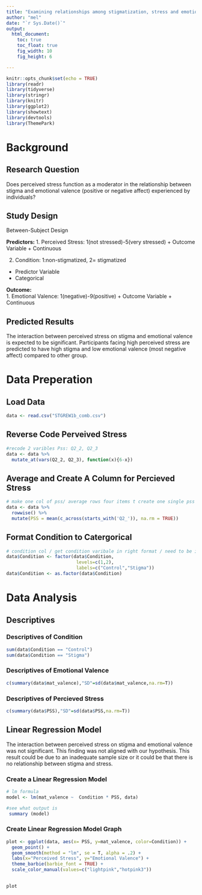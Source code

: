 ```yaml
---
title: "Examining relationships among stigmatization, stress and emotions"
author: "mel"
date: "`r Sys.Date()`"
output: 
  html_document:
    toc: true
    toc_float: true
    fig_width: 10
    fig_height: 6

---
```


```r
knitr::opts_chunk$set(echo = TRUE)
library(readr)
library(tidyverse)
library(stringr)
library(knitr)
library(ggplot2)
library(showtext)
library(devtools)
library(ThemePark)
```
# Background

## Research Question
Does perceived stress function as a moderator in the relationship between stigma and emotional valence (positive or negative affect) experienced by individuals?

## Study Design

Between-Subject Design

**Predictors:**
1. Perceived Stress: 1(not stressed)-5(very stressed)
  + Outcome Variable
  + Continuous

2. Condition: 1:non-stigmatized, 2= stigmatized
  + Predictor Variable
  + Categorical

**Outcome:**  
1. Emotional Valence: 1(negative)-9(positive)
  + Outcome Variable
  + Continuous
  
  
## Predicted Results
The interaction between perceived stress on stigma and emotional valence is expected to be significant. Participants facing high perceived stress are predicted to have high stigma and low emotional valence (most negative affect) compared to other group. 

# Data Preperation

## Load Data
```r
data <- read.csv("STGREW1b_comb.csv")
```

## Reverse Code Perveived Stress 
```r
#recode 2 varibles Pss: Q2_2, Q2_3
data <- data %>% 
  mutate_at(vars(Q2_2, Q2_3), function(x){6-x})
```
## Average and Create A Column for Percieved Stress
```r
# make one col of pss/ average rows four items t create one single pss col
data <- data %>% 
  rowwise() %>% 
  mutate(PSS = mean(c_across(starts_with('Q2_')), na.rm = TRUE))

```
## Format Condition to Catergorical
```r
# condition col / get condition varibale in right format / need to be in factors (categorical)
data$Condition <- factor(data$Condition,
                          levels=c(1,2),
                          labels=c("Control","Stigma"))
data$Condition <- as.factor(data$Condition)
```

# Data Analysis


## Descriptives



### Descriptives of Condition

```r
sum(data$Condition == "Control")
sum(data$Condition == "Stigma")
```
### Descriptives of Emotional Valence 
```r
c(summary(data$mat_valence),"SD"=sd(data$mat_valence,na.rm=T))
```
### Descriptives of Percieved Stress
```r
c(summary(data$PSS),"SD"=sd(data$PSS,na.rm=T))
```

## Linear Regression Model
The interaction between perceived stress on stigma and emotional valence was not significant. This finding was not aligned with our hypothesis. This result could be due to an inadequate sample size or it could be that there is no relationship between stigma and stress.

### Create a Linear Regression Model
```r
# lm formula
model <- lm(mat_valence ~  Condition * PSS, data)

#see what output is
 summary (model)

```
### Create Linear Regression Model Graph 


```r


plot <- ggplot(data, aes(x= PSS, y=mat_valence, color=Condition)) +
  geom_point() +
  geom_smooth(method = "lm", se = T, alpha = .2) +
  labs(x="Perceived Stress", y="Emotional Valence") +
  theme_barbie(barbie_font = TRUE) +
  scale_color_manual(values=c("lightpink","hotpink3")) 
  

plot
```

 
